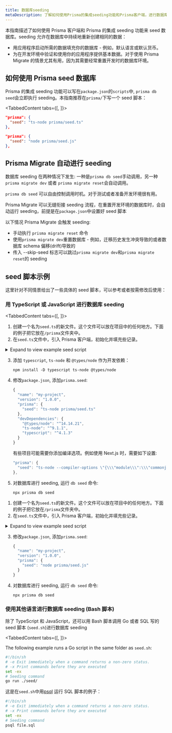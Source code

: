 ```yaml
---
title: 数据库seeding
metaDescription: 了解如何使用Prisma的集成seeding功能和Prisma客户端，进行数据库seeding
---
```


<TopBlock>

本指南描述了如何使用 Prisma 客户端和 Prisma 的集成 seeding 功能来 seed 数据库。seeding 允许在数据库中持续地重新创建相同的数据：

- 用应用程序启动所需的数据填充你的数据库 - 例如，默认语言或默认货币。
- 为在开发环境中验证和使用你的应用程序提供基本数据。对于使用 Prisma Migrate 的情景尤其有用，因为其需要经常重置开发时的数据库环境。

</TopBlock>

## 如何使用 Prisma seed 数据库

Prisma 的集成 seeding 功能可以写在`package.json`的`scripts`中, `prisma db seed`会立即执行 seeding。本指南推荐在`prisma/`下写一个 seed 脚本：

<TabbedContent tabs={[<FileWithIcon text="TypeScript" icon="file"/>, <FileWithIcon text="JavaScript" icon="file"/>]}>

<tab>

```json
"prisma": {
  "seed": "ts-node prisma/seed.ts"
},
```

</tab>

<tab>

```json
"prisma": {
  "seed": "node prisma/seed.js"
},
```

</tab>

</TabbedContent>

## Prisma Migrate 自动进行 seeding

数据库 seeding 在两种情况下发生: 一种是`prisma db seed`手动调用，另一种`prisma migrate dev` 或者 `prisma migrate reset`会自动调用。

`prisma db seed` 可以自由控制调用时机。对于测试或者准备开发环境很有用。

Prisma Migrate 可以无缝衔接 seeding 流程，在重置开发环境的数据库时，会自动运行 seeding，前提是在`package.json`中设置好 seed 脚本

以下情况 Prisma Migrate 会触发 seeding:

- 手动执行 `prisma migrate reset` 命令
- 使用`prisma migrate dev`重置数据库 - 例如，迁移历史发生冲突导致的或者数据库 schema 偏移(drift)导致的
- 传入 --skip-seed 标志可以跳过`prisma migrate dev`和`prisma migrate reset`的 seeding

## seed 脚本示例

这里针对不同情景给出了一些具体的 seed 脚本，可以参考或者按需修改后使用：

### 用 TypeScript 或 JavaScript 进行数据库 seeding

<TabbedContent tabs={[<FileWithIcon text="TypeScript" icon="file"/>, <FileWithIcon text="JavaScript" icon="file"/>]}>

<tab>

1. 创建一个名为`seed.ts`的新文件。这个文件可以放在项目中的任何地方。下面的例子把它放在`/prisma`文件夹中。
2. 在`seed.ts`文件中，引入 Prisma 客户端，初始化并填充些记录。

  <details><summary>Expand to view example seed script</summary>

    ```js
    import { PrismaClient } from '@prisma/client'
    const prisma = new PrismaClient()

    async function main() {
      const alice = await prisma.user.upsert({
        where: { email: 'alice@prisma.io' },
        update: {},
        create: {
          email: 'alice@prisma.io',
          name: 'Alice',
          posts: {
            create: {
              title: 'Check out Prisma with Next.js',
              content: 'https://www.prisma.io/nextjs',
              published: true,
            },
          },
        },
      })

      const bob = await prisma.user.upsert({
        where: { email: 'bob@prisma.io' },
        update: {},
        create: {
          email: 'bob@prisma.io',
          name: 'Bob',
          posts: {
            create: [
              {
                title: 'Follow Prisma on Twitter',
                content: 'https://twitter.com/prisma',
                published: true,
              },
              {
                title: 'Follow Nexus on Twitter',
                content: 'https://twitter.com/nexusgql',
                published: true,
              },
            ],
          },
        },
      })
      console.log({ alice, bob })
    }

    main()
      .catch((e) => {
        console.error(e)
        process.exit(1)
      })
      .finally(async () => {
        await prisma.$disconnect()
      })
    ```

  </details>

3. 添加 `typescript`, `ts-node` 和 `@types/node` 作为开发依赖：

   ```
   npm install -D typescript ts-node @types/node
   ```

4. 修改`package.json`, 添加`prisma.seed`:

   ```js highlight=5;normal
   {
     "name": "my-project",
     "version": "1.0.0",
     "prisma": {
       "seed": "ts-node prisma/seed.ts"
     },
     "devDependencies": {
       "@types/node": "^14.14.21",
       "ts-node": "^9.1.1",
       "typescript": "^4.1.3"
     }
   }
   ```

   有些项目可能需要你添加编译选项。例如使用 Next.js 时，需要如下设置:

   ```ts
   "prisma": {
     "seed": "ts-node --compiler-options \"{\\\"module\\\":\\\"commonjs\\\"}\" prisma/seed.ts"
   },
   ```

5. 对数据库进行 seeding, 运行 `db seed` 命令:

   ```
   npx prisma db seed
   ```

</tab>

<tab>

1. 创建一个名为`seed.ts`的新文件。这个文件可以放在项目中的任何地方。下面的例子把它放在`/prisma`文件夹中。
2. 在`seed.ts`文件中，引入 Prisma 客户端，初始化并填充些记录。

  <details><summary>Expand to view example seed script</summary>

    ```js
    const { PrismaClient } = require('@prisma/client')
    const prisma = new PrismaClient()

    async function main() {
      const alice = await prisma.user.upsert({
        where: { email: 'alice@prisma.io' },
        update: {},
        create: {
          email: 'alice@prisma.io',
          name: 'Alice',
          posts: {
            create: {
              title: 'Check out Prisma with Next.js',
              content: 'https://www.prisma.io/nextjs',
              published: true,
            },
          },
        },
      })

      const bob = await prisma.user.upsert({
        where: { email: 'bob@prisma.io' },
        update: {},
        create: {
          email: 'bob@prisma.io',
          name: 'Bob',
          posts: {
            create: [
              {
                title: 'Follow Prisma on Twitter',
                content: 'https://twitter.com/prisma',
                published: true,
              },
              {
                title: 'Follow Nexus on Twitter',
                content: 'https://twitter.com/nexusgql',
                published: true,
              },
            ],
          },
        },
      })
      console.log({ alice, bob })
    }

    main()
      .catch((e) => {
        console.error(e)
        process.exit(1)
      })
      .finally(async () => {
        await prisma.$disconnect()
      })
    ```

  </details>

3. 修改`package.json`, 添加`prisma.seed`:

   ```js highlight=5;normal
   {
     "name": "my-project",
     "version": "1.0.0",
     "prisma": {
       "seed": "node prisma/seed.js"
     }
   }
   ```

4. 对数据库进行 seeding, 运行 `db seed` 命令:

   ```
   npx prisma db seed
   ```

</tab>

</TabbedContent>

### 使用其他语言进行数据库 seeding (Bash 脚本)

除了 TypeScript 和 JavaScript，还可以用 Bash 脚本调用 Go 或者 SQL 写的 seed 脚本 (`seed.sh`)进行数据库 seeding

<TabbedContent tabs={[<FileWithIcon text="Go" icon="file"/>, <FileWithIcon text="SQL" icon="database"/>]}>

<tab>

The following example runs a Go script in the same folder as `seed.sh`:

```bash file=seed.sh
#!/bin/sh
# -e Exit immediately when a command returns a non-zero status.
# -x Print commands before they are executed
set -ex
# Seeding command
go run ./seed/
```

</tab>

<tab>

这是在`seed.sh`中用[psql](https://www.postgresql.org/docs/13/app-psql.html) 运行 SQL 脚本的例子：

```bash file=seed.sh
#!/bin/sh
# -e Exit immediately when a command returns a non-zero status.
# -x Print commands before they are executed
set -ex
# Seeding command
psql file.sql
```

</tab>

</TabbedContent>
